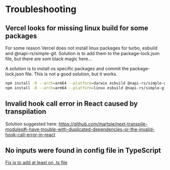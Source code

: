 # Troubleshooting

## Vercel looks for missing linux build for some packages

For some reason Vercel does not install linux packages for turbo, esbuild and @napi-rs/simple-git. Solution is to add them to the package-lock.json file, but there are som black magic here...

A solution is to install os specific packages and commit the package-lock.json file. This is not a good solution, but it works.

```bash
npm install -D --arch=arm64 --platform=darwin esbuild @napi-rs/simple-git
npm install -D --arch=arm64 --platform=linux esbuild @napi-rs/simple-git
```

## Invalid hook call error in React caused by transpilation

Solution suggested here:
https://github.com/martpie/next-transpile-modules#i-have-trouble-with-duplicated-dependencies-or-the-invalid-hook-call-error-in-react

## No inputs were found in config file in TypeScript

[Fix is to add at least on .ts file](https://bobbyhadz.com/blog/typescript-error-no-inputs-were-found-in-config-file)